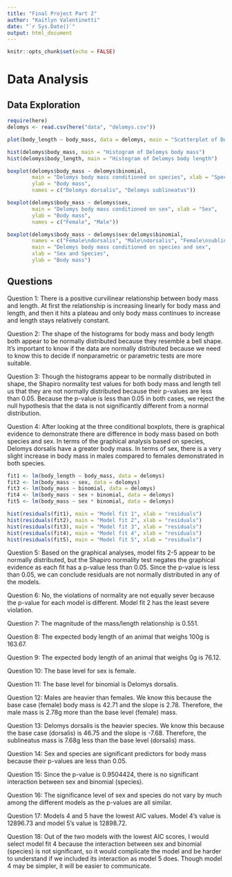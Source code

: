 ```yaml
---
title: "Final Project Part 2"
author: "Kaitlyn Valentinetti"
date: "`r Sys.Date()`"
output: html_document
---
```


```r
knitr::opts_chunk$set(echo = FALSE)
```

# Data Analysis {.tabset .tabset-pills}

## Data Exploration
```r
require(here)
delomys <- read.csv(here("data", "delomys.csv"))
```

```r
plot(body_length ~ body_mass, data = delomys, main = "Scatterplot of Delomy body mass and body length")
```

```r
hist(delomys$body_mass, main = "Histogram of Delomys body mass")
hist(delomys$body_length, main = "Histogram of Delomys body length")
```

```r
boxplot(delomys$body_mass ~ delomys$binomial,
        main = "Delomys body mass conditioned on species", xlab = "Species",
        ylab = "Body mass",
        names = c("Delomys dorsalis", "Delomys sublineatus"))

boxplot(delomys$body_mass ~ delomys$sex,
        main = "Delomys body mass conditioned on sex", xlab = "Sex",
        ylab = "Body mass",
        names = c("Female", "Male"))

boxplot(delomys$body_mass ~ delomys$sex:delomys$binomial,
        names = c("Female\ndorsalis", "Male\ndorsalis", "Female\nsublineatus", "Male\nsublineatus"), 
        main = "Delomys body mass conditioned on species and sex",
        xlab = "Sex and Species",
        ylab = "Body mass")
```

## Questions

Question 1:
There is a positive curvilinear relationship between body mass and length. At first the relationship is increasing linearly for body mass and length, and then it hits a plateau and only body mass continues to increase and length stays relatively constant.

Question 2:
The shape of the histograms for body mass and body length both appear to be normally distributed because they resemble a bell shape. It's important to know if the data are normally distributed because we need to know this to decide if nonparametric or parametric tests are more suitable. 

Question 3: 
Though the histograms appear to be normally distributed in shape, the Shapiro normality test values for both body mass and length tell us that they are not normally distributed because their p-values are less than 0.05. Because the p-value is less than 0.05 in both cases, we reject the null hypothesis that the data is not significantly different from a normal distribution. 

Question 4:
After looking at the three conditional boxplots, there is graphical evidence to demonstrate there are difference in body mass based on both species and sex. In terms of the graphical analysis based on species, Delomys dorsalis have a greater body mass. In terms of sex, there is a very slight increase in body mass in males compared to females demonstrated in both species. 

```r
fit1 <- lm(body_length ~ body_mass, data = delomys)
fit2 <- lm(body_mass ~ sex, data = delomys)
fit3 <- lm(body_mass ~ binomial, data = delomys)
fit4 <- lm(body_mass ~ sex + binomial, data = delomys)
fit5 <- lm(body_mass ~ sex * binomial, data = delomys)

hist(residuals(fit1), main = "Model fit 1", xlab = "residuals")
hist(residuals(fit2), main = "Model fit 2", xlab = "residuals")
hist(residuals(fit3), main = "Model fit 3", xlab = "residuals")
hist(residuals(fit4), main = "Model fit 4", xlab = "residuals")
hist(residuals(fit5), main = "Model fit 5", xlab = "residuals")
```

Question 5: 
Based on the graphical analyses, model fits 2-5 appear to be normally distributed, but the Shapiro normality test negates the graphical evidence as each fit has a p-value less than 0.05. Since the p-value is less than 0.05, we can conclude residuals are not normally distributed in any of the models.

Question 6: 
No, the violations of normality are not equally sever because the p-value for each model is different. Model fit 2 has the least severe violation.

Question 7: 
The magnitude of the mass/length relationship is 0.551. 

Question 8: 
The expected body length of an animal that weighs 100g is 163.67.

Question 9: 
The expected body length of an animal that weighs 0g is 76.12. 

Question 10: 
The base level for sex is female. 

Question 11:
The base level for binomial is Delomys dorsalis. 

Question 12:
Males are heavier than females. We know this because the base case (female) body mass is 42.71 and the slope is 2.78. Therefore, the male mass is 2.78g more than the base level (female) mass. 

Question 13:
Delomys dorsalis is the heavier species. We know this because the base case (dorsalis) is 46.75 and the slope is -7.68. Therefore, the sublineatus mass is 7.68g less than the base level (dorsalis) mass. 

Question 14:
Sex and species are significant predictors for body mass because their p-values are less than 0.05.

Question 15:
Since the p-value is 0.9504424, there is no significant interaction between sex and binomial (species). 

Question 16:
The significance level of sex and species do not vary by much among the different models as the p-values are all similar. 

Question 17: 
Models 4 and 5 have the lowest AIC values. Model 4's value is 12896.73 and model 5's value is 12898.72. 

Question 18: 
Out of the two models with the lowest AIC scores, I would select model fit 4 because the interaction between sex and binomial (species) is not significant, so it would complicate the model and be harder to understand if we included its interaction as model 5 does. Though model 4 may be simpler, it will be easier to communicate.


